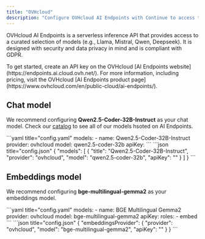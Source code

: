 ```yaml
---
title: "OVHcloud"
description: "Configure OVHcloud AI Endpoints with Continue to access their GDPR-compliant serverless inference API for models like Qwen, Llama, Mistral, and Deepseek, with strong security and data privacy features"
---
```


OVHcloud AI Endpoints is a serverless inference API that provides access to a curated selection of models (e.g., Llama, Mistral, Qwen, Deepseek). It is designed with security and data privacy in mind and is compliant with GDPR.

<Info>
  To get started, create an API key on the OVHcloud [AI Endpoints
  website](https://endpoints.ai.cloud.ovh.net/). For more information, including
  pricing, visit the OVHcloud [AI Endpoints product
  page](https://www.ovhcloud.com/en/public-cloud/ai-endpoints/).
</Info>

## Chat model

We recommend configuring **Qwen2.5-Coder-32B-Instruct** as your chat model.
Check our [catalog](https://endpoints.ai.cloud.ovh.net/catalog) to see all of our models hsoted on AI Endpoints.

<Tabs>
    <Tab title="YAML">
    ```yaml title="config.yaml"
    models:
      - name: Qwen2.5-Coder-32B-Instruct
        provider: ovhcloud
        model: qwen2.5-coder-32b
        apiKey: <YOUR_AIENDPOINTS_API_KEY>
    ```
    </Tab>
    <Tab title="JSON">
    ```json title="config.json"
    {
      "models": [
        {
          "title": "Qwen2.5-Coder-32B-Instruct",
          "provider": "ovhcloud",
          "model": "qwen2.5-coder-32b",
          "apiKey": "<YOUR_AIENDPOINTS_API_KEY>"
        }
      ]
    }
    ```
    </Tab>
</Tabs>

## Embeddings model

We recommend configuring **bge-multilingual-gemma2** as your embeddings model.

<Tabs>
  <Tab title="YAML">
  ```yaml title="config.yaml"
  models:
    - name: BGE Multilingual Gemma2
      provider: ovhcloud
      model: bge-multilingual-gemma2
      apiKey: <YOUR_AIENDPOINTS_API_KEY>
      roles: 
        - embed
  ```
  </Tab>
  <Tab title="JSON">
  ```json title="config.json"
  {
    "embeddingsProvider": {
      "provider": "ovhcloud",
      "model": "bge-multilingual-gemma2",
      "apiKey": "<YOUR_AIENDPOINTS_API_KEY>"
    }
  }
  ```
  </Tab>
</Tabs>